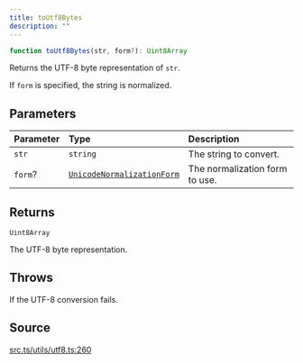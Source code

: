 ```yaml
---
title: toUtf8Bytes
description: ""
---
```


```ts
function toUtf8Bytes(str, form?): Uint8Array
```

Returns the UTF-8 byte representation of `str`.

 If `form` is specified, the string is normalized.

## Parameters

| Parameter | Type | Description |
| :------ | :------ | :------ |
| `str` | `string` | The string to convert. |
| `form`? | [`UnicodeNormalizationForm`](/content/type-aliases/UnicodeNormalizationForm.mdx) | The normalization form to use. |

## Returns

`Uint8Array`

The UTF-8 byte representation.

## Throws

If the UTF-8 conversion fails.

## Source

[src.ts/utils/utf8.ts:260](https://github.com/dominant-strategies/quais-6.js/blob/3f482dd134064d41657ff7dc9ba8162f741c9c83/src.ts/utils/utf8.ts#L260)
